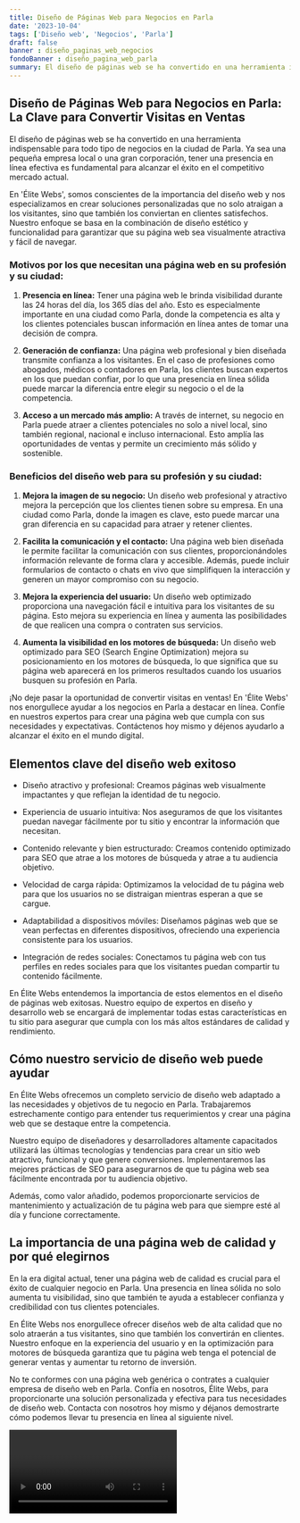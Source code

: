 ```yaml
---
title: Diseño de Páginas Web para Negocios en Parla
date: '2023-10-04'
tags: ['Diseño web', 'Negocios', 'Parla']
draft: false
banner : diseño_paginas_web_negocios
fondoBanner : diseño_pagina_web_parla
summary: El diseño de páginas web se ha convertido en una herramienta indispensable para todo tipo de negocios en la ciudad de Parla. Ya sea una pequeña empresa local o una gran corporación, tener una presencia en línea efectiva es fundamental para alcanzar el éxito en el competitivo mercado actual.
---
```


## Diseño de Páginas Web para Negocios en Parla: La Clave para Convertir Visitas en Ventas

El diseño de páginas web se ha convertido en una herramienta indispensable para todo tipo de negocios en la ciudad de Parla. Ya sea una pequeña empresa local o una gran corporación, tener una presencia en línea efectiva es fundamental para alcanzar el éxito en el competitivo mercado actual.

En 'Élite Webs', somos conscientes de la importancia del diseño web y nos especializamos en crear soluciones personalizadas que no solo atraigan a los visitantes, sino que también los conviertan en clientes satisfechos. Nuestro enfoque se basa en la combinación de diseño estético y funcionalidad  para garantizar que su página web sea visualmente atractiva y fácil de navegar.

### Motivos por los que necesitan una página web en su profesión y su ciudad:

1. **Presencia en línea:** Tener una página web le brinda visibilidad durante las 24 horas del día, los 365 días del año. Esto es especialmente importante en una ciudad como Parla, donde la competencia es alta y los clientes potenciales buscan información en línea antes de tomar una decisión de compra.

2. **Generación de confianza:** Una página web profesional y bien diseñada transmite confianza a los visitantes. En el caso de profesiones como abogados, médicos o contadores en Parla, los clientes buscan expertos en los que puedan confiar, por lo que una presencia en línea sólida puede marcar la diferencia entre elegir su negocio o el de la competencia.

3. **Acceso a un mercado más amplio:** A través de internet, su negocio en Parla puede atraer a clientes potenciales no solo a nivel local, sino también regional, nacional e incluso internacional. Esto amplía las oportunidades de ventas y permite un crecimiento más sólido y sostenible.

### Beneficios del diseño web para su profesión y su ciudad:

1. **Mejora la imagen de su negocio:** Un diseño web profesional y atractivo mejora la percepción que los clientes tienen sobre su empresa. En una ciudad como Parla, donde la imagen es clave, esto puede marcar una gran diferencia en su capacidad para atraer y retener clientes.

2. **Facilita la comunicación y el contacto:** Una página web bien diseñada le permite facilitar la comunicación con sus clientes, proporcionándoles información relevante de forma clara y accesible. Además, puede incluir formularios de contacto o chats en vivo que simplifiquen la interacción y generen un mayor compromiso con su negocio.

3. **Mejora la experiencia del usuario:** Un diseño web optimizado proporciona una navegación fácil e intuitiva para los visitantes de su página. Esto mejora su experiencia en línea y aumenta las posibilidades de que realicen una compra o contraten sus servicios.

4. **Aumenta la visibilidad en los motores de búsqueda:** Un diseño web optimizado para SEO (Search Engine Optimization) mejora su posicionamiento en los motores de búsqueda, lo que significa que su página web aparecerá en los primeros resultados cuando los usuarios busquen su profesión en Parla.

¡No deje pasar la oportunidad de convertir visitas en ventas! En 'Élite Webs' nos enorgullece ayudar a los negocios en Parla a destacar en línea. Confíe en nuestros expertos para crear una página web que cumpla con sus necesidades y expectativas. Contáctenos hoy mismo y déjenos ayudarlo a alcanzar el éxito en el mundo digital.

<GifSeo />

<Cta />

## Elementos clave del diseño web exitoso

- Diseño atractivo y profesional: Creamos páginas web visualmente impactantes y que reflejan la identidad de tu negocio.

- Experiencia de usuario intuitiva: Nos aseguramos de que los visitantes puedan navegar fácilmente por tu sitio y encontrar la información que necesitan.

- Contenido relevante y bien estructurado: Creamos contenido optimizado para SEO que atrae a los motores de búsqueda y atrae a tu audiencia objetivo.

- Velocidad de carga rápida: Optimizamos la velocidad de tu página web para que los usuarios no se distraigan mientras esperan a que se cargue.

- Adaptabilidad a dispositivos móviles: Diseñamos páginas web que se vean perfectas en diferentes dispositivos, ofreciendo una experiencia consistente para los usuarios.

- Integración de redes sociales: Conectamos tu página web con tus perfiles en redes sociales para que los visitantes puedan compartir tu contenido fácilmente.

En Élite Webs entendemos la importancia de estos elementos en el diseño de páginas web exitosas. Nuestro equipo de expertos en diseño y desarrollo web se encargará de implementar todas estas características en tu sitio para asegurar que cumpla con los más altos estándares de calidad y rendimiento.

## Cómo nuestro servicio de diseño web puede ayudar

En Élite Webs ofrecemos un completo servicio de diseño web adaptado a las necesidades y objetivos de tu negocio en Parla. Trabajaremos estrechamente contigo para entender tus requerimientos y crear una página web que se destaque entre la competencia.

Nuestro equipo de diseñadores y desarrolladores altamente capacitados utilizará las últimas tecnologías y tendencias para crear un sitio web atractivo, funcional y que genere conversiones. Implementaremos las mejores prácticas de SEO para asegurarnos de que tu página web sea fácilmente encontrada por tu audiencia objetivo.

Además, como valor añadido, podemos proporcionarte servicios de mantenimiento y actualización de tu página web para que siempre esté al día y funcione correctamente.

## La importancia de una página web de calidad y por qué elegirnos

En la era digital actual, tener una página web de calidad es crucial para el éxito de cualquier negocio en Parla. Una presencia en línea sólida no solo aumenta tu visibilidad, sino que también te ayuda a establecer confianza y credibilidad con tus clientes potenciales.

En Élite Webs nos enorgullece ofrecer diseños web de alta calidad que no solo atraerán a tus visitantes, sino que también los convertirán en clientes. Nuestro enfoque en la experiencia del usuario y en la optimización para motores de búsqueda garantiza que tu página web tenga el potencial de generar ventas y aumentar tu retorno de inversión.

No te conformes con una página web genérica o contrates a cualquier empresa de diseño web en Parla. Confía en nosotros, Élite Webs, para proporcionarte una solución personalizada y efectiva para tus necesidades de diseño web. Contacta con nosotros hoy mismo y déjanos demostrarte cómo podemos llevar tu presencia en línea al siguiente nivel.

<Video />

<CtaBot job='Negocios' city='Parla'/>

<Gmaps query='Parla+españa+maps' />